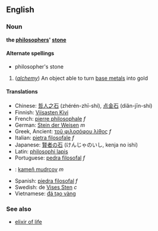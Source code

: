 ==English==
===Noun===
'''the [[philosopher]]s' [[stone]]'''

====Alternate spellings====
*philosopher's stone<!-- seems to be capitalised all or most of the time... -->

#(''[[alchemy]]'') An object able to turn [[base metal]]s into gold

====Translations====
*Chinese: [[哲人之石]] (zhérén-zhī-shí), [[点金石]] (diǎn-jīn-shí)<!-- not sure how to join/seperate pinyin syllables -->
*Finnish: [[Viisasten Kivi]]
*French: [[pierre philosophale]] ''f''
*German: [[Stein der Weisen]] ''m''
*Greek, Ancient: [[τοῦ φιλοσόφου λίθος]] ''f''<!-- normal lithos is masc. but this one is fem. -->
*Italian: [[pietra filosofale]] ''f''
*Japanese: [[賢者の石]] (けんじゃのいし, kenja no ishi)
*Latin: [[philosophi lapis]]
*Portuguese: [[pedra filosofal]] ''f''
*{{sk}}: [[kameň mudrcov]] ''m''
*Spanish: [[piedra filosofal]] ''f''
*Swedish: de [[Vises Sten]] ''c''
*Vietnamese: [[đá tạo vàng]]

===See also===
*[[elixir of life]]<!-- probably should be capitalised too -->